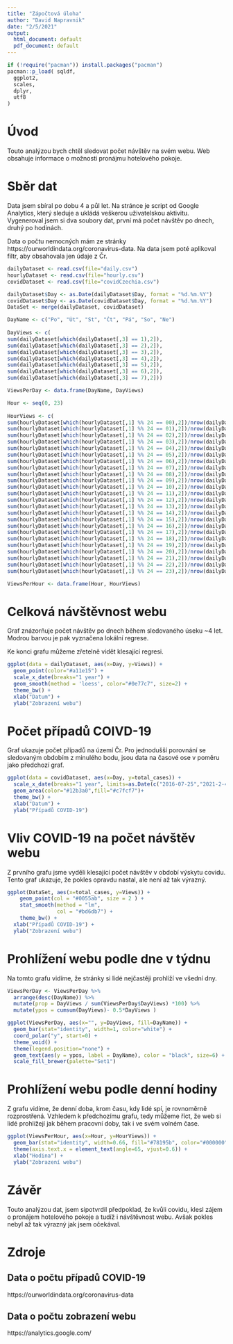 ```yaml
---
title: "Zápočtová úloha"
author: "David Napravnik"
date: "2/5/2021"
output:
  html_document: default
  pdf_document: default
---
```

  
```R
if (!require("pacman")) install.packages("pacman")
pacman::p_load( sqldf,
  ggplot2,
  scales,
  dplyr,
  utf8
)

```

# Úvod

Touto analýzou bych chtěl sledovat počet návštěv na svém webu.
Web obsahuje informace o možnosti pronájmu hotelového pokoje.

# Sběr dat

Data jsem sbíral po dobu 4 a půl let.
Na stránce je script od Google Analytics, který sleduje a ukládá veškerou uživatelskou aktivitu.
Vygeneroval jsem si dva soubory dat, první má počet návštěv po dnech, druhý po hodinách.

Data o počtu nemocných mám ze stránky https://ourworldindata.org/coronavirus-data.
Na data jsem poté aplikoval filtr, aby obsahovala jen údaje z Čr.

```R
dailyDataset <- read.csv(file="daily.csv")
hourlyDataset <- read.csv(file="hourly.csv")
covidDataset <- read.csv(file="covidCzechia.csv")

dailyDataset$Day <- as.Date(dailyDataset$Day, format = "%d.%m.%Y")
covidDataset$Day <- as.Date(covidDataset$Day, format = "%d.%m.%Y")
DataSet <- merge(dailyDataset, covidDataset)

```

```R
DayName <- c("Po", "Út", "St", "Čt", "Pá", "So", "Ne")
  
DayViews <- c(
sum(dailyDataset[which(dailyDataset[,3] == 1),2]),
sum(dailyDataset[which(dailyDataset[,3] == 2),2]),
sum(dailyDataset[which(dailyDataset[,3] == 3),2]),
sum(dailyDataset[which(dailyDataset[,3] == 4),2]),
sum(dailyDataset[which(dailyDataset[,3] == 5),2]),
sum(dailyDataset[which(dailyDataset[,3] == 6),2]),
sum(dailyDataset[which(dailyDataset[,3] == 7),2]))

ViewsPerDay <- data.frame(DayName, DayViews)

```

```R
Hour <- seq(0, 23)
  
HourViews <- c(
sum(hourlyDataset[which(hourlyDataset[,1] %% 24 == 00),2])/nrow(dailyDataset),
sum(hourlyDataset[which(hourlyDataset[,1] %% 24 == 01),2])/nrow(dailyDataset),
sum(hourlyDataset[which(hourlyDataset[,1] %% 24 == 02),2])/nrow(dailyDataset),
sum(hourlyDataset[which(hourlyDataset[,1] %% 24 == 03),2])/nrow(dailyDataset),
sum(hourlyDataset[which(hourlyDataset[,1] %% 24 == 04),2])/nrow(dailyDataset),
sum(hourlyDataset[which(hourlyDataset[,1] %% 24 == 05),2])/nrow(dailyDataset),
sum(hourlyDataset[which(hourlyDataset[,1] %% 24 == 06),2])/nrow(dailyDataset),
sum(hourlyDataset[which(hourlyDataset[,1] %% 24 == 07),2])/nrow(dailyDataset),
sum(hourlyDataset[which(hourlyDataset[,1] %% 24 == 08),2])/nrow(dailyDataset),
sum(hourlyDataset[which(hourlyDataset[,1] %% 24 == 09),2])/nrow(dailyDataset),
sum(hourlyDataset[which(hourlyDataset[,1] %% 24 == 10),2])/nrow(dailyDataset),
sum(hourlyDataset[which(hourlyDataset[,1] %% 24 == 11),2])/nrow(dailyDataset),
sum(hourlyDataset[which(hourlyDataset[,1] %% 24 == 12),2])/nrow(dailyDataset),
sum(hourlyDataset[which(hourlyDataset[,1] %% 24 == 13),2])/nrow(dailyDataset),
sum(hourlyDataset[which(hourlyDataset[,1] %% 24 == 14),2])/nrow(dailyDataset),
sum(hourlyDataset[which(hourlyDataset[,1] %% 24 == 15),2])/nrow(dailyDataset),
sum(hourlyDataset[which(hourlyDataset[,1] %% 24 == 16),2])/nrow(dailyDataset),
sum(hourlyDataset[which(hourlyDataset[,1] %% 24 == 17),2])/nrow(dailyDataset),
sum(hourlyDataset[which(hourlyDataset[,1] %% 24 == 18),2])/nrow(dailyDataset),
sum(hourlyDataset[which(hourlyDataset[,1] %% 24 == 19),2])/nrow(dailyDataset),
sum(hourlyDataset[which(hourlyDataset[,1] %% 24 == 20),2])/nrow(dailyDataset),
sum(hourlyDataset[which(hourlyDataset[,1] %% 24 == 21),2])/nrow(dailyDataset),
sum(hourlyDataset[which(hourlyDataset[,1] %% 24 == 22),2])/nrow(dailyDataset),
sum(hourlyDataset[which(hourlyDataset[,1] %% 24 == 23),2])/nrow(dailyDataset))

ViewsPerHour <- data.frame(Hour, HourViews)

```

# Celková návštěvnost webu

Graf znázorňuje počet návštěv po dnech během sledovaného úseku ~4 let.
Modrou barvou je pak vyznačena lokální regrese.

Ke konci grafu můžeme zřetelně vidět klesající regresi.

```R

ggplot(data = dailyDataset, aes(x=Day, y=Views)) +
  geom_point(color="#a11e15") +
  scale_x_date(breaks="1 year") +
  geom_smooth(method = 'loess', color="#0e77c7", size=2) +
  theme_bw() +
  xlab("Datum") +
  ylab("Zobrazení webu")

```

# Počet případů COIVD-19

Graf ukazuje počet případů na území Čr.
Pro jednodušší porovnání se sledovaným obdobím z minulého bodu, jsou data na časové ose v poměru jako předchozí graf.

```R
ggplot(data = covidDataset, aes(x=Day, y=total_cases)) +
  scale_x_date(breaks="1 year", limits=as.Date(c("2016-07-25","2021-2-4"))) +
  geom_area(color="#12b3a0",fill="#c7fcf7")+
  theme_bw() +
  xlab("Datum") +
  ylab("Případů COVID-19")


```

# Vliv COVID-19 na počet návštěv webu
 
 Z prvního grafu jsme vyděli klesající počet návštěv v období výskytu covidu.
 Tento graf ukazuje, že pokles opravdu nastal, ale není až tak výrazný.

```R
ggplot(DataSet, aes(x=total_cases, y=Views)) +
    geom_point(col = "#0055ab", size = 2 ) +
    stat_smooth(method = "lm",
                col = "#bd6db7") +
    theme_bw() +
  xlab("Případů COVID-19") +
  ylab("Zobrazení webu")
```
# Prohlížení webu podle dne v týdnu

Na tomto grafu vidíme, že stránky si lidé nejčastěji prohlíží ve všední dny.


```R

ViewsPerDay <- ViewsPerDay %>% 
  arrange(desc(DayName)) %>%
  mutate(prop = DayViews / sum(ViewsPerDay$DayViews) *100) %>%
  mutate(ypos = cumsum(DayViews)- 0.5*DayViews )

ggplot(ViewsPerDay, aes(x="", y=DayViews, fill=DayName)) +
  geom_bar(stat="identity", width=1, color="white") +
  coord_polar("y", start=0) +
  theme_void() +
  theme(legend.position="none") +
  geom_text(aes(y = ypos, label = DayName), color = "black", size=6) +
  scale_fill_brewer(palette="Set1")

```
# Prohlížení webu podle denní hodiny

Z grafu vidíme, že denní doba, krom času, kdy lidé spí, je rovnoměrně rozprostřená.
Vzhledem k předchozímu grafu, tedy můžeme říct, že web si lidé prohlížejí jak během pracovní doby, tak i ve svém volném čase.


```R
ggplot(ViewsPerHour, aes(x=Hour, y=HourViews)) +
  geom_bar(stat="identity", width=0.66, fill="#78195b", color="#000000") +
  theme(axis.text.x = element_text(angle=65, vjust=0.6)) +
  xlab("Hodina") +
  ylab("Zobrazení webu")


```

# Závěr

Touto analýzou dat, jsem sipotvrdil předpoklad, že kvůli covidu, klesl zájem o pronájem hotelového pokoje
a tudíž i návštěvnost webu. Avšak pokles nebyl až tak výrazný jak jsem očekával.

# Zdroje
## Data o počtu případů COVID-19
https://ourworldindata.org/coronavirus-data

## Data o počtu zobrazení webu
https://analytics.google.com/